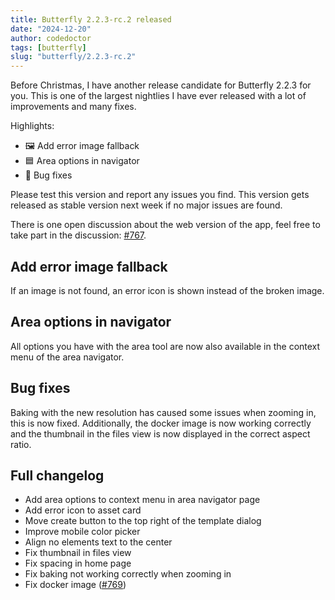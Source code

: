 ```yaml
---
title: Butterfly 2.2.3-rc.2 released
date: "2024-12-20"
author: codedoctor
tags: [butterfly]
slug: "butterfly/2.2.3-rc.2"
---
```


Before Christmas, I have another release candidate for Butterfly 2.2.3 for you.
This is one of the largest nightlies I have ever released with a lot of improvements and many fixes.

Highlights:

- 🖼️ Add error image fallback
- 🟦 Area options in navigator
- 🐞 Bug fixes

Please test this version and report any issues you find.
This version gets released as stable version next week if no major issues are found.

There is one open discussion about the web version of the app, feel free to take part in the discussion: [#767](https://github.com/LinwoodDev/Butterfly/discussions/767).

## Add error image fallback

If an image is not found, an error icon is shown instead of the broken image.

## Area options in navigator

All options you have with the area tool are now also available in the context menu of the area navigator.

## Bug fixes

Baking with the new resolution has caused some issues when zooming in, this is now fixed. Additionally, the docker image is now working correctly and the thumbnail in the files view is now displayed in the correct aspect ratio.

## Full changelog

* Add area options to context menu in area navigator page
* Add error icon to asset card
* Move create button to the top right of the template dialog
* Improve mobile color picker
* Align no elements text to the center
* Fix thumbnail in files view
* Fix spacing in home page
* Fix baking not working correctly when zooming in
* Fix docker image ([#769](https://github.com/LinwoodDev/Butterfly/pull/769))
